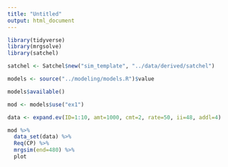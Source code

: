 ```yaml
---
title: "Untitled"
output: html_document
---
```


```r
library(tidyverse)
library(mrgsolve)
library(satchel)
```


```r
satchel <- Satchel$new("sim_template", "../data/derived/satchel")
```

```r
models <- source("../modeling/models.R")$value

models$available()
```

```r
mod <- models$use("ex1")
```

```r
data <- expand.ev(ID=1:10, amt=1000, cmt=2, rate=50, ii=48, addl=4)
```

```r
mod %>% 
  data_set(data) %>% 
  Req(CP) %>%
  mrgsim(end=480) %>% 
  plot
```

